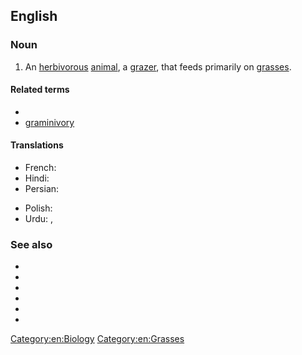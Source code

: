 ==English==

===Noun===
{{wikipedia}}
{{en-noun}}

# An [[herbivorous]] [[animal]], a [[grazer]], that feeds primarily on [[grass|grasses]].

====Related terms====
* {{l|en|graminivorous}}
* [[graminivory]]

====Translations====
{{trans-top|grass-eating animal}}
* French: {{t|fr|graminivore|m}}
* Hindi: {{t+|hi|चराक|m}}
* Persian: {{t+|fa|چرنده|tr=čarande}}
{{trans-mid}}
* Polish: {{t|pl|trawojad|m}}
* Urdu: {{t|ur|چراک|tr=carāk|m}}, {{t|ur|چرندہ|tr=carandā|m}}
{{trans-bottom}}

===See also===
* {{l|en|herbivore}}
* {{l|en|carnivore}}
* {{l|en|folivore}}
* {{l|en|frugivore}}
* {{l|en|insectivore}}
* {{l|en|omnivore}}

[[Category:en:Biology]]
[[Category:en:Grasses]]